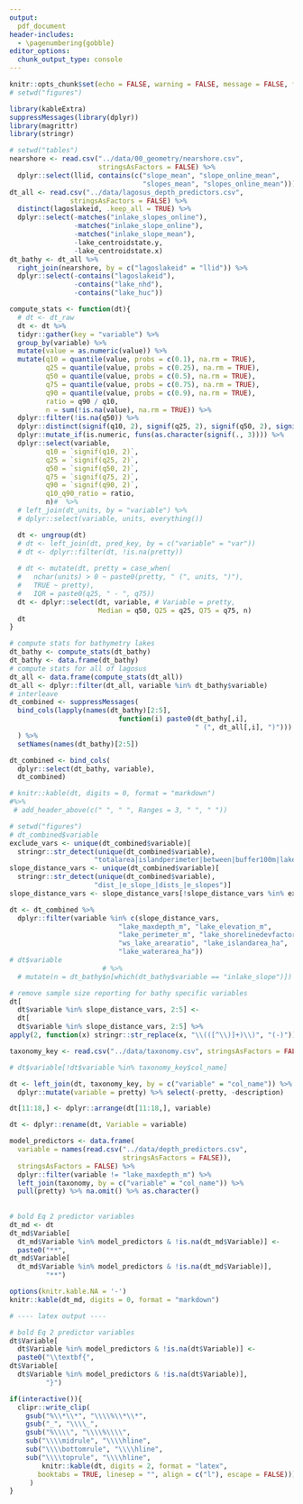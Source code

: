 ```yaml
---
output:
  pdf_document
header-includes: 
  - \pagenumbering{gobble}
editor_options: 
  chunk_output_type: console
---
```


```r
knitr::opts_chunk$set(echo = FALSE, warning = FALSE, message = FALSE, fig.path = "../figures/", fig.width = 5, fig.height = 6)
# setwd("figures")
```

```r
library(kableExtra)
suppressMessages(library(dplyr))
library(magrittr)
library(stringr)

# setwd("tables")
nearshore <- read.csv("../data/00_geometry/nearshore.csv", 
                      stringsAsFactors = FALSE) %>%
  dplyr::select(llid, contains(c("slope_mean", "slope_online_mean", 
                                 "slopes_mean", "slopes_online_mean")))
dt_all <- read.csv("../data/lagosus_depth_predictors.csv", 
               stringsAsFactors = FALSE) %>%
  distinct(lagoslakeid, .keep_all = TRUE) %>%
  dplyr::select(-matches("inlake_slopes_online"), 
                -matches("inlake_slope_online"), 
                -matches("inlake_slope_mean"),
                -lake_centroidstate.y, 
                -lake_centroidstate.x)
dt_bathy <- dt_all %>%
  right_join(nearshore, by = c("lagoslakeid" = "llid")) %>%
  dplyr::select(-contains("lagoslakeid"), 
                -contains("lake_nhd"), 
                -contains("lake_huc"))

compute_stats <- function(dt){
  # dt <- dt_raw
  dt <- dt %>%
  tidyr::gather(key = "variable") %>%
  group_by(variable) %>%
  mutate(value = as.numeric(value)) %>%
  mutate(q10 = quantile(value, probs = c(0.1), na.rm = TRUE),
         q25 = quantile(value, probs = c(0.25), na.rm = TRUE),
         q50 = quantile(value, probs = c(0.5), na.rm = TRUE),
         q75 = quantile(value, probs = c(0.75), na.rm = TRUE),
         q90 = quantile(value, probs = c(0.9), na.rm = TRUE), 
         ratio = q90 / q10, 
         n = sum(!is.na(value), na.rm = TRUE)) %>%
  dplyr::filter(!is.na(q50)) %>%
  dplyr::distinct(signif(q10, 2), signif(q25, 2), signif(q50, 2), signif(q75, 2), signif(q90, 2), ratio, n) %>%
  dplyr::mutate_if(is.numeric, funs(as.character(signif(., 3)))) %>%
  dplyr::select(variable, 
         q10 = `signif(q10, 2)`,
         q25 = `signif(q25, 2)`,
         q50 = `signif(q50, 2)`,
         q75 = `signif(q75, 2)`,
         q90 = `signif(q90, 2)`,
         q10_q90_ratio = ratio,
         n)#  %>%
  # left_join(dt_units, by = "variable") %>%
  # dplyr::select(variable, units, everything())

  dt <- ungroup(dt)
  # dt <- left_join(dt, pred_key, by = c("variable" = "var"))
  # dt <- dplyr::filter(dt, !is.na(pretty))
  
  # dt <- mutate(dt, pretty = case_when(
  #   nchar(units) > 0 ~ paste0(pretty, " (", units, ")"),
  #   TRUE ~ pretty), 
  #   IQR = paste0(q25, " - ", q75))
  dt <- dplyr::select(dt, variable, # Variable = pretty,
                      Median = q50, Q25 = q25, Q75 = q75, n)
  dt
}

# compute stats for bathymetry lakes
dt_bathy <- compute_stats(dt_bathy)
dt_bathy <- data.frame(dt_bathy)
# compute stats for all of lagosus
dt_all <- data.frame(compute_stats(dt_all))
dt_all <- dplyr::filter(dt_all, variable %in% dt_bathy$variable) 
# interleave
dt_combined <- suppressMessages(
  bind_cols(lapply(names(dt_bathy)[2:5], 
                           function(i) paste0(dt_bathy[,i], 
                                              " (", dt_all[,i], ")")))
  ) %>%
  setNames(names(dt_bathy)[2:5])

dt_combined <- bind_cols(
  dplyr::select(dt_bathy, variable), 
  dt_combined)

# knitr::kable(dt, digits = 0, format = "markdown") 
#%>%
 # add_header_above(c(" ", " ", Ranges = 3, " ", " "))
```

```r
# setwd("figures")
# dt_combined$variable
exclude_vars <- unique(dt_combined$variable)[
  stringr::str_detect(unique(dt_combined$variable), 
                     "totalarea|islandperimeter|between|buffer100m|lake_meandepth_m|countyfips|upstream|length_m|width_m|orientation_deg|nws_")]
slope_distance_vars <- unique(dt_combined$variable)[
  stringr::str_detect(unique(dt_combined$variable), 
                     "dist_|e_slope_|dists_|e_slopes")]
slope_distance_vars <- slope_distance_vars[!slope_distance_vars %in% exclude_vars]

dt <- dt_combined %>%
  dplyr::filter(variable %in% c(slope_distance_vars, 
                           "lake_maxdepth_m", "lake_elevation_m",
                           "lake_perimeter_m", "lake_shorelinedevfactor",
                           "ws_lake_arearatio", "lake_islandarea_ha", 
                           "lake_waterarea_ha"))
# dt$variable
                       # %>%
  # mutate(n = dt_bathy$n[which(dt_bathy$variable == "inlake_slope")])

# remove sample size reporting for bathy specific variables
dt[
  dt$variable %in% slope_distance_vars, 2:5] <- 
  dt[
  dt$variable %in% slope_distance_vars, 2:5] %>%
apply(2, function(x) stringr::str_replace(x, "\\(([^\\)]+)\\)", "(-)"))

taxonomy_key <- read.csv("../data/taxonomy.csv", stringsAsFactors = FALSE)

# dt$variable[!dt$variable %in% taxonomy_key$col_name]

dt <- left_join(dt, taxonomy_key, by = c("variable" = "col_name")) %>%
  dplyr::mutate(variable = pretty) %>% select(-pretty, -description)

dt[11:18,] <- dplyr::arrange(dt[11:18,], variable)

dt <- dplyr::rename(dt, Variable = variable)

model_predictors <- data.frame(
  variable = names(read.csv("../data/depth_predictors.csv", 
                            stringsAsFactors = FALSE)), 
  stringsAsFactors = FALSE) %>%
  dplyr::filter(variable != "lake_maxdepth_m") %>%
  left_join(taxonomy, by = c("variable" = "col_name")) %>%
  pull(pretty) %>% na.omit() %>% as.character()
  
  
# bold Eq 2 predictor variables
dt_md <- dt
dt_md$Variable[
  dt_md$Variable %in% model_predictors & !is.na(dt_md$Variable)] <- 
  paste0("**", 
dt_md$Variable[
  dt_md$Variable %in% model_predictors & !is.na(dt_md$Variable)],
         "**")

options(knitr.kable.NA = '-')
knitr::kable(dt_md, digits = 0, format = "markdown")

# ---- latex output ----

# bold Eq 2 predictor variables
dt$Variable[
  dt$Variable %in% model_predictors & !is.na(dt$Variable)] <- 
  paste0("\\textbf{", 
dt$Variable[
  dt$Variable %in% model_predictors & !is.na(dt$Variable)],
         "}")

if(interactive()){
  clipr::write_clip(
    gsub("%\\*\\*", "\\\\%\\*\\*",
    gsub("_", "\\\\_",
    gsub("%\\\\", "\\\\%\\\\",
    sub("\\\\midrule", "\\\\hline",
    sub("\\\\bottomrule", "\\\\hline",
    sub("\\\\toprule", "\\\\hline",
        knitr::kable(dt, digits = 2, format = "latex",
       booktabs = TRUE, linesep = "", align = c("l"), escape = FALSE)))))))
     )
}
```
